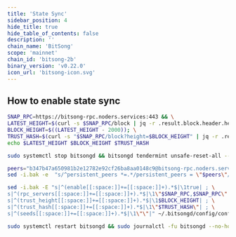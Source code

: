 ```yaml
---
title: 'State Sync'
sidebar_position: 4
hide_title: true
hide_table_of_contents: false
description: ''
chain_name: 'BitSong'
scope: 'mainnet'
chain_id: 'bitsong-2b'
binary_version: 'v0.22.0'
icon_url: 'bitsong-icon.svg'
---
```



<PageTitle
  iconUrl="img/bitsong-icon.svg"
  title="BitSong State Sync"
  chainId="bitsong-2b"
  version="v0.22.0"
/>

## How to enable state sync

```bash
SNAP_RPC=https://bitsong-rpc.noders.services:443 && \
LATEST_HEIGHT=$(curl -s $SNAP_RPC/block | jq -r .result.block.header.height); \
BLOCK_HEIGHT=$((LATEST_HEIGHT - 2000)); \
TRUST_HASH=$(curl -s "$SNAP_RPC/block?height=$BLOCK_HEIGHT" | jq -r .result.block_id.hash) && \
echo $LATEST_HEIGHT $BLOCK_HEIGHT $TRUST_HASH
```

```bash
sudo systemctl stop bitsongd && bitsongd tendermint unsafe-reset-all --home ~/.bitsongd --keep-addr-book
```

```bash
peers="b347b47a650981b2e12782e92cf26ba8aa0148c9@bitsong-rpc.noders.services:16056"
sed -i.bak -e  "s/^persistent_peers *=.*/persistent_peers = \"$peers\"/" ~/.bitsongd/config/config.toml
```

```bash
sed -i.bak -E "s|^(enable[[:space:]]+=[[:space:]]+).*$|\1true| ; \
s|^(rpc_servers[[:space:]]+=[[:space:]]+).*$|\1\"$SNAP_RPC,$SNAP_RPC\"| ; \
s|^(trust_height[[:space:]]+=[[:space:]]+).*$|\1$BLOCK_HEIGHT| ; \
s|^(trust_hash[[:space:]]+=[[:space:]]+).*$|\1\"$TRUST_HASH\"| ; \
s|^(seeds[[:space:]]+=[[:space:]]+).*$|\1\"\"|" ~/.bitsongd/config/config.toml
```

```bash
sudo systemctl restart bitsongd && sudo journalctl -fu bitsongd --no-hostname -o cat
```
